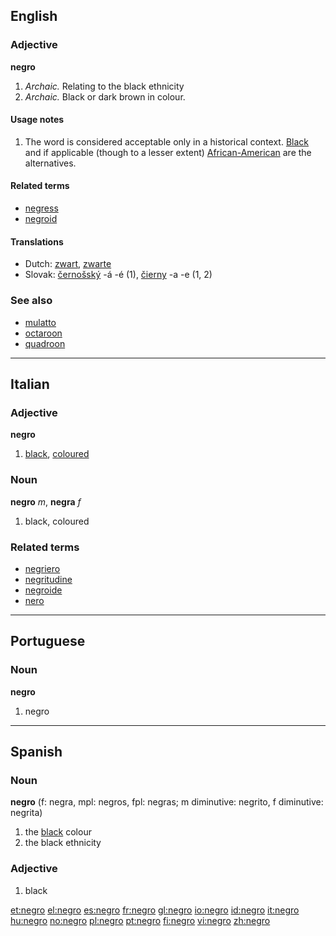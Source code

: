 {{see|Negro}}
==English==

===Adjective===
'''negro'''

#''Archaic.'' Relating to the black ethnicity 
#''Archaic.'' Black or dark brown in colour.

====Usage notes====
#The word is considered acceptable only in a historical context. [[Black]] and if applicable (though to a lesser extent) [[African-American]] are the alternatives.

====Related terms====
*[[negress]]
*[[negroid]]

====Translations====
*Dutch: [[zwart]], [[zwarte]]
*Slovak: [[černošský]] -á -é (1), [[čierny]] -a -e (1, 2)

===See also===
*[[mulatto]]
*[[octaroon]]
*[[quadroon]]

----

==Italian==
===Adjective===
'''negro'''

# [[black]], [[coloured]]

===Noun===
'''negro''' ''m'', '''negra''' ''f''

# black, coloured

===Related terms===
*[[negriero]]
*[[negritudine]]
*[[negroide]]
*[[nero]]

----

==Portuguese==
===Noun===
'''negro'''
# negro

----

==Spanish==
===Noun===
'''negro''' (f: negra, mpl: negros, fpl: negras; m diminutive: negrito, f diminutive: negrita)
# the [[black]] colour
# the black ethnicity

===Adjective===
#black

[[et:negro]]
[[el:negro]]
[[es:negro]]
[[fr:negro]]
[[gl:negro]]
[[io:negro]]
[[id:negro]]
[[it:negro]]
[[hu:negro]]
[[no:negro]]
[[pl:negro]]
[[pt:negro]]
[[fi:negro]]
[[vi:negro]]
[[zh:negro]]